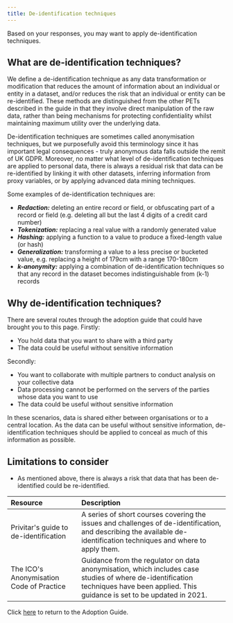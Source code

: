 ```yaml
---
title: De-identification techniques
---
```



Based on your responses, you may want to apply de-identification techniques.

## What are de-identification techniques?

We define a de-identification technique as any data transformation or modification that reduces the amount of information about an individual or entity in a dataset, and/or reduces the risk that an individual or entity can be re-identified. These methods are distinguished from the other PETs described in the guide in that they involve direct manipulation of the raw data, rather than being mechanisms for protecting confidentiality whilst maintaining maximum utility over the underlying data.

De-identification techniques are sometimes called anonymisation techniques, but we purposefully avoid this terminology since it has important legal consequences - truly anonymous data falls outside the remit of UK GDPR. Moreover, no matter what level of de-identification techniques are applied to personal data, there is always a residual risk that data can be re-identified by linking it with other datasets, inferring information from proxy variables, or by applying advanced data mining techniques.

Some examples of de-identification techniques are:

- _**Redaction:**_ deleting an entire record or field, or obfuscating part of a record or field (e.g. deleting all but the last 4 digits of a credit card number)
- _**Tokenization:**_ replacing a real value with a randomly generated value
- _**Hashing:**_ applying a function to a value to produce a fixed-length value (or hash)
- _**Generalization:**_ transforming a value to a less precise or bucketed value, e.g. replacing a height of 179cm with a range 170-180cm
- _**k-anonymity:**_ applying a combination of de-identification techniques so that any record in the dataset becomes indistinguishable from (k-1) records

## Why de-identification techniques?

There are several routes through the adoption guide that could have brought you to this page. Firstly:

- You hold data that you want to share with a third party
- The data could be useful without sensitive information

Secondly:

- You want to collaborate with multiple partners to conduct analysis on your collective data
- Data processing cannot be performed on the servers of the parties whose data you want to use
- The data could be useful without sensitive information

In these scenarios, data is shared either between organisations or to a central location. As the data can be useful without sensitive information, de-identification techniques should be applied to conceal as much of this information as possible.

## Limitations to consider

- As mentioned above, there is always a risk that data that has been de-identified could be re-identified.

<Collapse label="Resources">

| Resource                                                                                                                             | Description                                                                                                                                                                                                                                                                                                                                                                          |
| :----------------------------------------------------------------------------------------------------------------------------------- | :----------------------------------------------------------------------------------------------------------------------------------------------------------------------------------------------------------------------------------------------------------------------------------------------------------------------------------------------------------------------------------- |
| <OutboundLink href="https://www.privitar.com/resources/deidentification-guide/">Privitar's guide to de-identification</OutboundLink> | A series of short courses covering the issues and challenges of de-identification, and describing the available de-identification techniques and where to apply them.                                                                                                                                                                                                                |
| <OutboundLink href="https://ico.org.uk/media/1061/anonymisation-code.pdf">The ICO's Anonymisation Code of Practice</OutboundLink>    | Guidance from the regulator on data anonymisation, which includes case studies of where de-identification techniques have been applied. This guidance is <OutboundLink href="https://ico.org.uk/about-the-ico/news-and-events/news-and-blogs/2021/03/building-on-the-data-sharing-code-our-plans-for-updating-our-anonymisation-guidance/">set to be updated in 2021</OutboundLink>. |

</Collapse>

Click [here](/adoption-guide) to return to the Adoption Guide.
